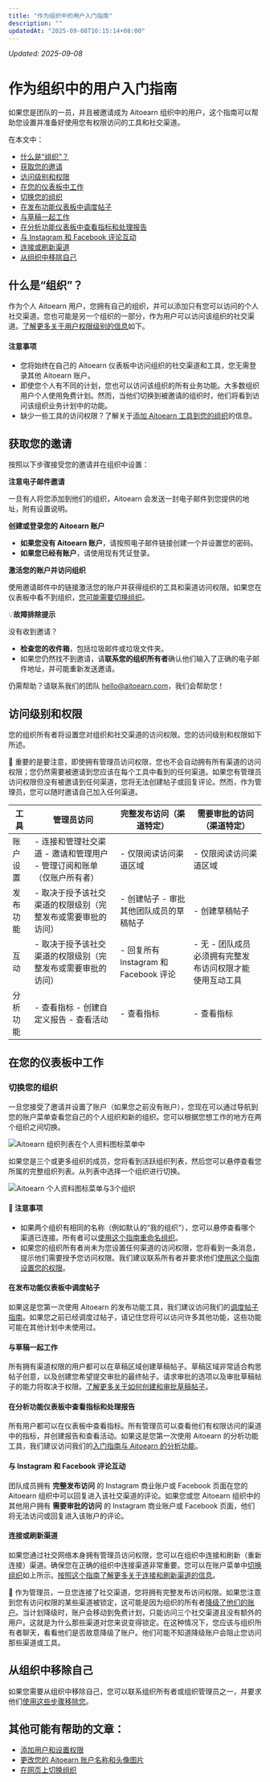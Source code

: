 ```yaml
---
title: "作为组织中的用户入门指南"
description: ""
updatedAt: "2025-09-08T16:15:14+08:00"
---
```

<!-- UPDATED_AT -->
_Updated: 2025-09-08_

# 作为组织中的用户入门指南

如果您是团队的一员，并且被邀请成为 Aitoearn 组织中的用户，这个指南可以帮助您设置并准备好使用您有权限访问的工具和社交渠道。

在本文中：
- [什么是“组织”？](#h_01F65J92N5T56V4HW43ZPBAHH8)
- [获取您的邀请](#h_01F65J98PPWBGJWQD2H5E9BDW4)
- [访问级别和权限](#h_01F65J9ENYN98ADQZWD8MVHZ2F)
- [在您的仪表板中工作](#h_01F65J9MQRY276VPK78N4ETXMR)
- [切换您的组织](#Switching-您的-组织-iI8G8)
- [在发布功能仪表板中调度帖子](#01F65JGXB2R8YF961MYZ774P5A)
- [与草稿一起工作](#01F65JGXB23BHY11BY8XT2NYF8)
- [在分析功能仪表板中查看指标和处理报告](#01F65JGXB23XD5E1YP9RA5EQDQ)
- [与 Instagram 和 Facebook 评论互动](#01F65JGXB2SXE6KW09ZVZJ185J)
- [连接或刷新渠道](#01F8XC34FGJ0EC2QPGK7ZYMWD5)
- [从组织中移除自己](#Removing-您的self-from-an-组织-VVzp9)

## 什么是“组织”？

作为个人 Aitoearn 用户，您拥有自己的组织，并可以添加只有您可以访问的个人社交渠道。您也可能是另一个组织的一部分，作为用户可以访问该组织的社交渠道。[了解更多关于用户权限级别的信息](#h_01F65J9ENYN98ADQZWD8MVHZ2F)如下。

#### 注意事项

- 您将始终在自己的 Aitoearn 仪表板中访问组织的社交渠道和工具，您无需登录其他 Aitoearn 账户。
- 即使您个人有不同的计划，您也可以访问该组织的所有业务功能。大多数组织用户个人使用免费计划。然而，当他们切换到被邀请的组织时，他们将看到访问该组织业务计划中的功能。
- 缺少一些工具的访问权限？了解关于[添加 Aitoearn 工具到您的组织](https://支持.aitoearn.com//支持.aitoearn.com/article/668-添加ing-aitoearn-tools-到-您的-组织)的信息。

## 获取您的邀请

按照以下步骤接受您的邀请并在组织中设置：

**注意电子邮件邀请**

一旦有人将您添加到他们的组织，Aitoearn 会发送一封电子邮件到您提供的地址，附有设置说明。

**创建或登录您的 Aitoearn 账户**

- **如果您没有 Aitoearn 账户**，请按照电子邮件链接创建一个并设置您的密码。
- **如果您已经有账户**，请使用现有凭证登录。

**激活您的账户并访问组织**

使用邀请邮件中的链接激活您的账户并获得组织的工具和渠道访问权限。如果您在仪表板中看不到组织，[您可能需要切换组织](#Switching-您的-组织-iI8G8)。

💡**故障排除提示**

没有收到邀请？

- **检查您的收件箱**，包括垃圾邮件或垃圾文件夹。
- 如果您仍然找不到邀请，请**联系您的组织所有者**确认他们输入了正确的电子邮件地址，并可能重新发送邀请。

仍需帮助？请联系我们的团队 [hello@aitoearn.com](mailto:hello@aitoearn.com)，我们会帮助您！

## 访问级别和权限

您的组织所有者将设置您对组织和社交渠道的访问权限。您的访问级别和权限如下所述。

📝 重要的是要注意，即使拥有管理员访问权限，您也不会自动拥有所有渠道的访问权限；您仍然需要被邀请到您应该在每个工具中看到的任何渠道。如果您有管理员访问权限但没有被邀请到任何渠道，您将无法创建帖子或回复评论。然而，作为管理员，您可以随时邀请自己加入任何渠道。

| **工具** | **管理员访问** | **完整发布访问（渠道特定）** | **需要审批的访问（渠道特定）** |
| --- | --- | --- | --- |
| 账户设置 | - 连接和管理社交渠道 - 邀请和管理用户 - 管理订阅和账单（仅账户所有者） | - 仅限阅读访问渠道区域 | - 仅限阅读访问渠道区域 |
| 发布功能 | - 取决于授予该社交渠道的权限级别（完整发布或需要审批的访问） | - 创建帖子 - 审批其他团队成员的草稿帖子 | - 创建草稿帖子 |
| 互动 | - 取决于授予该社交渠道的权限级别（完整发布或需要审批的访问） | - 回复所有 Instagram 和 Facebook 评论 | - 无 - 团队成员必须拥有完整发布访问权限才能使用互动工具 |
| 分析功能 | - 查看指标 - 创建自定义报告 - 查看活动 | - 查看指标 | - 查看指标 |

## 在您的仪表板中工作

### 切换您的组织

一旦您接受了邀请并设置了账户（如果您之前没有账户），您现在可以通过导航到您的账户菜单查看您自己的个人组织和新的组织。您可以根据您想工作的地方在两个组织之间切换。

![Aitoearn 组织列表在个人资料图标菜单中](//d33v4339jhl8k0.cloudfront.net/docs/assets/64cb6cf86d4a3e191f237e66/图片s/67ed76636d642372f70e342d/文件-cW3rRh0D8p.jpg)

如果您是三个或更多组织的成员，您将看到活跃组织列表，然后您可以悬停查看您所属的完整组织列表。从列表中选择一个组织进行切换。

![Aitoearn 个人资料图标菜单与3个组织](//d33v4339jhl8k0.cloudfront.net/docs/assets/64cb6cf86d4a3e191f237e66/图片s/67ed791697f8701aacdbb2e5/文件-SI1YiTBkF2.jpg)

#### 📝 注意事项

- 如果两个组织有相同的名称（例如默认的“我的组织”），您可以悬停查看哪个渠道已连接。所有者可以[使用这个指南重命名组织](https://aitoearn.帮助scoutdocs.com/article/669-renaming-您的-aitoearn-组织)。
- 如果您的组织所有者尚未为您设置任何渠道的访问权限，您将看到一条消息，提示他们需要授予您访问权限。我们建议联系所有者并要求他们[使用这个指南设置您的权限](https://aitoearn.帮助scoutdocs.com/article/670-添加ing-用户s-和-setting-up-权限s-在-您的-组织)。

#### 在发布功能仪表板中调度帖子

如果这是您第一次使用 Aitoearn 的发布功能工具，我们建议访问我们的[调度帖子指南](https://aitoearn.帮助scoutdocs.com/article/642-scheduling-帖子)。如果您之前已经调度过帖子，请记住您将可以访问许多其他功能，这些功能可能在其他计划中未使用过。

#### 与草稿一起工作

所有拥有渠道权限的用户都可以在草稿区域创建草稿帖子。草稿区域非常适合构思帖子创意，以及创建您希望提交审批的最终帖子。请求审批的选项以及审批草稿帖子的能力将取决于权限。[了解更多关于如何创建和审批草稿帖子](https://aitoearn.帮助scoutdocs.com/article/665-managing-和-应用roving-draft-帖子)。

#### 在分析功能仪表板中查看指标和处理报告

所有用户都可以在仪表板中查看指标。所有管理员可以查看他们有权限访问的渠道中的指标，并创建报告和查看活动。如果这是您第一次使用 Aitoearn 的分析功能工具，我们建议访问我们的[入门指南与 Aitoearn 的分析功能](https://aitoearn.帮助scoutdocs.com/article/602-getting-started-与-aitoearns-分析功能-功能)。

#### 与 Instagram 和 Facebook 评论互动

团队成员拥有 **完整发布访问** 的 Instagram 商业账户或 Facebook 页面在您的 Aitoearn 组织中可以回复进入该社交渠道的评论。如果您或您 Aitoearn 组织中的其他用户拥有 **需要审批的访问** 的 Instagram 商业账户或 Facebook 页面，他们将无法访问或回复进入该账户的评论。

#### 连接或刷新渠道

如果您通过社交网络本身拥有管理员访问权限，您可以在组织中连接和刷新（重新连接）渠道。确保您在正确的组织中连接渠道非常重要。您可以在账户菜单中[切换组织](#h_01F65J9MQRY276VPK78N4ETXMR)如上所示。[按照这个指南了解更多关于连接和刷新渠道的信息](https://aitoearn.帮助scoutdocs.com/article/572-连接ing-或-refreshing-channels-as-a-用户-of-an-组织)。

📝 作为管理员，一旦您连接了社交渠道，您将拥有完整发布访问权限。如果您注意到您有访问权限的某些渠道被锁定，这可能是因为组织的所有者[降级了他们的账户](https://aitoearn.帮助scoutdocs.com/article/597-what-h应用ens-何时-您-downgrade-到-the-免费-计划)。当计划降级时，账户会移动到免费计划，只能访问三个社交渠道且没有额外的用户。这就是为什么那些渠道对您来说变得锁定。在这种情况下，您应该与组织所有者聊天，看看他们是否故意降级了账户。他们可能不知道降级账户会阻止您访问那些渠道或工具。

## 从组织中移除自己

如果您需要从组织中移除自己，您可以联系组织所有者或组织管理员之一，并要求他们[使用这些步骤移除您](https://支持.aitoearn.com//支持.aitoearn.com/article/670-添加ing-用户s-和-setting-up-权限s-在-您的-组织#Removing-用户s-Ru7Yr)。

## 其他可能有帮助的文章：

- [添加用户和设置权限](https://支持.aitoearn.com//支持.aitoearn.com/article/670-添加ing-用户s-和-setting-up-权限s-在-您的-组织)
- [更改您的 Aitoearn 账户名称和头像图片](https://支持.aitoearn.com//支持.aitoearn.com/article/673-changing-您的-aitoearn-账户-name-和-avatar)
- [在网页上切换组织](https://支持.aitoearn.com//支持.aitoearn.com/article/873-switching-组织s-在-the-我们b)

